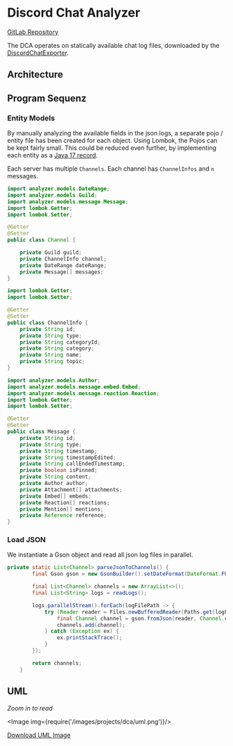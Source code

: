 
# Discord Chat Analyzer

[GitLab Repository](https://gitlab.com/lucanerlich/discordchatanalyzer)

The DCA operates on statically available chat log files, downloaded by the [DiscordChatExporter](https://github.com/Tyrrrz/DiscordChatExporter).

## Architecture

## Program Sequenz

### Entity Models

By manually analyzing the available fields in the json logs, a separate pojo / entity file has been created for each object.
Using Lombok, the Pojos can be kept fairly small. This could be reduced even further, by implementing each entity as a [Java 17 record](https://docs.oracle.com/en/java/javase/17/language/records.html).

Each server has multiple `Channels`. Each channel has `ChannelInfos` and `n` messages.

```java title='Channel.java'
import analyzer.models.DateRange;
import analyzer.models.Guild;
import analyzer.models.message.Message;
import lombok.Getter;
import lombok.Setter;

@Getter
@Setter
public class Channel {

    private Guild guild;
    private ChannelInfo channel;
    private DateRange dateRange;
    private Message[] messages;
}
```

```java title='ChannelInfo.java'
import lombok.Getter;
import lombok.Setter;

@Getter
@Setter
public class ChannelInfo {
    private String id;
    private String type;
    private String categoryId;
    private String category;
    private String name;
    private String topic;
}
```

```java title="Message.java"
import analyzer.models.Author;
import analyzer.models.message.embed.Embed;
import analyzer.models.message.reaction.Reaction;
import lombok.Getter;
import lombok.Setter;

@Getter
@Setter
public class Message {
    private String id;
    private String type;
    private String timestamp;
    private String timestampEdited;
    private String callEndedTimestamp;
    private boolean isPinned;
    private String content;
    private Author author;
    private Attachment[] attachments;
    private Embed[] embeds;
    private Reaction[] reactions;
    private Mention[] mentions;
    private Reference reference;
}
```

### Load JSON

We instantiate a Gson object and read all json log files in parallel.

```java title="Main.java"
private static List<Channel> parseJsonToChannels() {
        final Gson gson = new GsonBuilder().setDateFormat(DateFormat.FULL, DateFormat.FULL).create();

        final List<Channel> channels = new ArrayList<>();
        final List<String> logs = readLogs();

        logs.parallelStream().forEach(logFilePath -> {
            try (Reader reader = Files.newBufferedReader(Paths.get(logFilePath))) {
                final Channel channel = gson.fromJson(reader, Channel.class);
                channels.add(channel);
            } catch (Exception ex) {
                ex.printStackTrace();
            }
        });

        return channels;
    }
```

## UML

*Zoom in to read*

<Image img={require('/images/projects/dca/uml.png')}/>

[Download UML Image](/images/projects/dca/uml.png)
